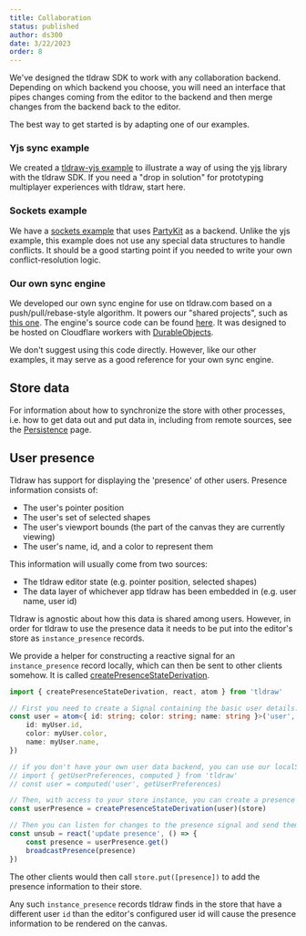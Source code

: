 ```yaml
---
title: Collaboration
status: published
author: ds300
date: 3/22/2023
order: 8
---
```


We've designed the tldraw SDK to work with any collaboration backend. Depending on which backend you choose, you will need an interface that pipes changes coming from the editor to the backend and then merge changes from the backend back to the editor.

The best way to get started is by adapting one of our examples.

### Yjs sync example

We created a [tldraw-yjs example](https://github.com/tldraw/tldraw-yjs-example) to illustrate a way of using the [yjs](https://yjs.dev) library with the tldraw SDK. If you need a "drop in solution" for prototyping multiplayer experiences with tldraw, start here.

### Sockets example

We have a [sockets example](https://github.com/tldraw/tldraw-sockets-example) that uses [PartyKit](https://www.partykit.io/) as a backend. Unlike the yjs example, this example does not use any special data structures to handle conflicts. It should be a good starting point if you needed to write your own conflict-resolution logic.

### Our own sync engine

We developed our own sync engine for use on tldraw.com based on a push/pull/rebase-style algorithm. It powers our "shared projects", such as [this one](https://tldraw.com/r). The engine's source code can be found [here](https://github.com/tldraw/tldraw/tree/main/packages/sync). It was designed to be hosted on Cloudflare workers with [DurableObjects](https://developers.cloudflare.com/durable-objects/).

We don't suggest using this code directly. However, like our other examples, it may serve as a good reference for your own sync engine.

## Store data

For information about how to synchronize the store with other processes, i.e. how to get data out and put data in, including from remote sources, see the [Persistence](/docs/persistence) page.

## User presence

Tldraw has support for displaying the 'presence' of other users. Presence information consists of:

- The user's pointer position
- The user's set of selected shapes
- The user's viewport bounds (the part of the canvas they are currently viewing)
- The user's name, id, and a color to represent them

This information will usually come from two sources:

- The tldraw editor state (e.g. pointer position, selected shapes)
- The data layer of whichever app tldraw has been embedded in (e.g. user name, user id)

Tldraw is agnostic about how this data is shared among users. However, in order for tldraw to use the presence data it needs to be put into the editor's store as `instance_presence` records.

We provide a helper for constructing a reactive signal for an `instance_presence` record locally, which can then be sent to other clients somehow. It is called [createPresenceStateDerivation](?).

```ts
import { createPresenceStateDerivation, react, atom } from 'tldraw'

// First you need to create a Signal containing the basic user details: id, name, and color
const user = atom<{ id: string; color: string; name: string }>('user', {
	id: myUser.id,
	color: myUser.color,
	name: myUser.name,
})

// if you don't have your own user data backend, you can use our localStorage-only user preferences store
// import { getUserPreferences, computed } from 'tldraw'
// const user = computed('user', getUserPreferences)

// Then, with access to your store instance, you can create a presence signal
const userPresence = createPresenceStateDerivation(user)(store)

// Then you can listen for changes to the presence signal and send them to other clients
const unsub = react('update presence', () => {
	const presence = userPresence.get()
	broadcastPresence(presence)
})
```

The other clients would then call `store.put([presence])` to add the presence information to their store.

Any such `instance_presence` records tldraw finds in the store that have a different user `id` than the editor's configured user id will cause the presence information to be rendered on the canvas.
